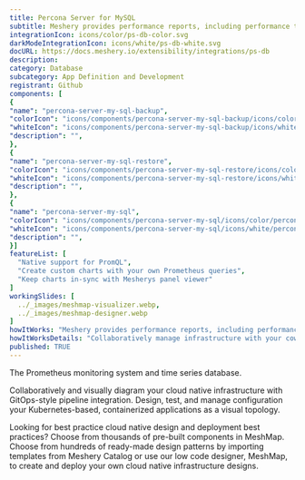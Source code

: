 ```yaml
---
title: Percona Server for MySQL
subtitle: Meshery provides performance reports, including performance test results, node resource metrics etc. so that operators may easily understand the overhead of their service mesh’s control plane and data plane in context of the overhead incurred on nodes running within the cluster. In order to generate performance test reports of service meshes and their workloads, Meshery uses Grafana and/or Prometheus as visualization and metrics systems, respectively. This guide outlines the requirements necessary for Meshery to connect to these systems. The steps may vary depending upon the service mesh and its configuration.
integrationIcon: icons/color/ps-db-color.svg
darkModeIntegrationIcon: icons/white/ps-db-white.svg
docURL: https://docs.meshery.io/extensibility/integrations/ps-db
description: 
category: Database
subcategory: App Definition and Development
registrant: Github
components: [
{
"name": "percona-server-my-sql-backup",
"colorIcon": "icons/components/percona-server-my-sql-backup/icons/color/percona-server-my-sql-backup-color.svg",
"whiteIcon": "icons/components/percona-server-my-sql-backup/icons/white/percona-server-my-sql-backup-white.svg",
"description": "",
},
{
"name": "percona-server-my-sql-restore",
"colorIcon": "icons/components/percona-server-my-sql-restore/icons/color/percona-server-my-sql-restore-color.svg",
"whiteIcon": "icons/components/percona-server-my-sql-restore/icons/white/percona-server-my-sql-restore-white.svg",
"description": "",
},
{
"name": "percona-server-my-sql",
"colorIcon": "icons/components/percona-server-my-sql/icons/color/percona-server-my-sql-color.svg",
"whiteIcon": "icons/components/percona-server-my-sql/icons/white/percona-server-my-sql-white.svg",
"description": "",
}]
featureList: [
  "Native support for PromQL",
  "Create custom charts with your own Prometheus queries",
  "Keep charts in-sync with Mesherys panel viewer"
]
workingSlides: [
  ../_images/meshmap-visualizer.webp,
  ../_images/meshmap-designer.webp
]
howItWorks: "Meshery provides performance reports, including performance test results, node resource metrics etc. so that operators may easily understand the overhead of their service mesh’s control plane and data plane in context of the overhead incurred on nodes running within the cluster. In order to generate performance test reports of service meshes and their workloads, Meshery uses Grafana and/or Prometheus as visualization and metrics systems, respectively. This guide outlines the requirements necessary for Meshery to connect to these systems. The steps may vary depending upon the service mesh and its configuration."
howItWorksDetails: "Collaboratively manage infrastructure with your coworkers synchronously sharing the same designs."
published: TRUE
---
```

<p>
The Prometheus monitoring system and time series database.
</p>
<p>
    Collaboratively and visually diagram your cloud native infrastructure with GitOps-style pipeline integration. Design, test, and manage configuration your Kubernetes-based, containerized applications as a visual topology.
</p>
<p>
    Looking for best practice cloud native design and deployment best practices? Choose from thousands of pre-built components in MeshMap. Choose from hundreds of ready-made design patterns by importing templates from Meshery Catalog or use our low code designer, MeshMap, to create and deploy your own cloud native infrastructure designs.
</p>
